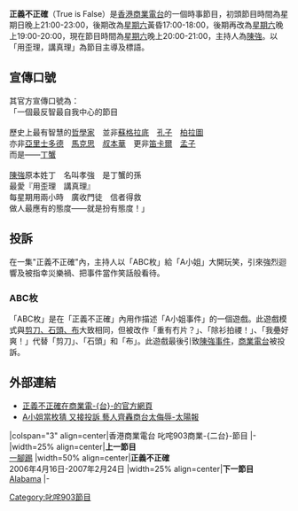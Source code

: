 '''正義不正確'''（True is False）是[[香港商業電台|香港商業電台]]的一個時事節目，初頭節目時間為星期日晚上21:00-23:00，後期改為[[星期六|星期六]]黃昏17:00-18:00，後期再改為[[星期六|星期六]]晚上19:00-20:00，現在節目時間為[[星期六|星期六]]晚上20:00-21:00，主持人為[[陳強|陳強]]。以「用歪理，講真理」為節目主導及標語。
==宣傳口號==
其官方宣傳口號為：<br />
「一個最反智最自我中心的節目<br />
<br />
歷史上最有智慧的[[哲學家|哲學家]]　並非[[蘇格拉底|蘇格拉底]]　[[孔子|孔子]]　[[柏拉圖|柏拉圖]]<br />
亦非[[亞里士多德|亞里士多德]]　[[馬克思|馬克思]]　[[叔本華|叔本華]]　更非[[笛卡爾|笛卡爾]]　[[孟子|孟子]]<br />
而是——[[丁蟹|丁蟹]]<br />
<br />
[[陳強|陳強]]原本姓丁　名叫孝強　是丁蟹的孫<br />
最愛『用歪理　講真理』<br />
每星期用兩小時　廣收門徒　信者得救<br />
做人最應有的態度——就是扮有態度！」<br />

== 投訴 ==
在一集"正義不正確"內，主持人以「ABC枚」給「A小姐」大開玩笑，引來強烈迴響及被指幸災樂禍、把事件當作笑話般看待。

=== ABC枚 ===
「ABC枚」是在「正義不正確」內用作描述「A小姐事件」的一個遊戲。此遊戲模式與[[剪刀、石頭、布|剪刀、石頭、布]]大致相同，但被改作「重有冇片？」、「除衫拍禝！」、「我疉好爽！」代替「剪刀」、「石頭」和「布」。此遊戲最後引致[[陳強事件|陳強事件]]，[[商業電台|商業電台]]被投訴。

== 外部連結 ==
*[https://web.archive.org/web/20060522182251/http://www1.881903.com/framework/pccs.gateway?url=jsp%2Farchive%2FprogPage.jsp&menuID=7&progID=609&k=4 正義不正確在商業電-{台}-的官方網頁]
*[http://the-sun.on.cc/channels/ent/20060911/20060910234636_0000.html A小姐當枚猜 又接投訴 藝人齊轟商台太侮辱-太陽報] {{Wayback|url=http://the-sun.on.cc/channels/ent/20060911/20060910234636_0000.html |date=20080818034829 }}

{{start box}}
|colspan="3" align=center|香港商業電台 叱咤903商業-{二台}-節目
|-
|width=25% align=center|'''上一節目'''<br />[[一腳踢|一腳踢]]
|width=50% align=center|'''正義不正確'''<br />2006年4月16日-2007年2月24日
|width=25% align=center|'''下一節目'''<br />[[Alabama|Alabama]]
|-
{{end box}}

{{HK-media-stub}}
[[Category:叱咤903節目|Category:叱咤903節目]]